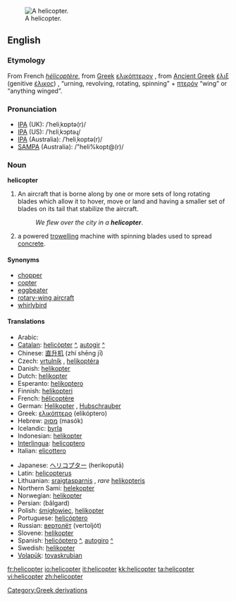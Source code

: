 [[Image:Bell 206L3 (D-HASA).jpg|thumb|right|A helicopter.]]
==English==

===Etymology===
From French ''[[hélicoptère]]'', from [[Greek]] [[ελικόπτερον]] {{italbrac|helikopteron}}, from [[Ancient Greek]] [[έλιξ]] (genitive [[έλικος]]) {{italbrac|helix}}, {{italbrac|helikos}} “urning, revolving, rotating, spinning” + [[πτερόν]] {{italbrac|pteron}} “wing” or “anything winged”.

===Pronunciation===
*[[w:IPA|IPA]] (UK): /ˈheliˌkɒptə(r)/
*[[w:IPA|IPA]] (US): /ˈhɛliˌkɔptəɻ/
*[[w:IPA|IPA]] (Australia): /ˈheliˌkoptə(r)/
*[[w:SAMPA|SAMPA]] (Australia): /"heli%kopt@(r)/

===Noun===
'''helicopter'''

# An aircraft that is borne along by one or more sets of long rotating blades which allow it to hover, move or land and having a smaller set of blades on its tail that stabilize the aircraft.
#:''We flew over the city in a '''helicopter'''''.
# a powered [[trowel]]ling machine with spinning blades used to spread [[concrete]].

====Synonyms====
*[[chopper]] {{italbrac|informal}}
*[[copter]] {{italbrac|informal}}
*[[eggbeater]] {{italbrac|slang}}
*[[rotary-wing aircraft]] {{italbrac|technical}}
*[[whirlybird]] {{italbrac|slang}}

====Translations====
{{top}}
*Arabic: {{ARchar|[[طائرة عامودية]]}} {{Unicode|(ʈá’ira ʕamudíyya)}} {{f}}
*[[Catalan]]: [[helicòpter]] {{m}} [[:ca:helicòpter|^]], [[autogir]] {{m}} [[:ca:autogir|^]]
*Chinese: [[直升机]] (zhí shēng jī)
*Czech: [[vrtulník]] {{m}}, [[helikoptéra]] {{f}}
*Danish: [[helikopter]]
*Dutch: [[helikopter]] {{m}}
*Esperanto: [[helikoptero]]
*Finnish: [[helikopteri]]
*French: [[hélicoptère]] {{m}}
*German: [[Helikopter]] {{m}}, [[Hubschrauber]] {{m}}
*Greek: [[ελικόπτερο]] (elikóptero) {{n}}
*Hebrew: [[מסוק]] (masók) {{m}}
*Icelandic: [[þyrla]]
*Indonesian: [[helikopter]]
*[[Interlingua]]: [[helicoptero]]
*Italian: [[elicottero]] {{m}}
{{mid}}
*Japanese: [[ヘリコプター]] (herikoputā)
*Latin: [[helicopterus]] {{m}}
*Lithuanian: [[sraigtasparnis]] {{m}}, ''rare'' [[helikopteris]] {{m}}
*Northern Sami: [[helekopter]]
*Norwegian: [[helikopter]] {{n}}
*Persian: {{FAchar|[[بالگرد]]}} (bâlgard)
*Polish: [[śmigłowiec]], [[helikopter]] {{m}}
*Portuguese: [[helicóptero]] {{m}}
*Russian: [[вертолёт]] (vertoljót) {{m}}
*Slovene: [[helikopter]] {{m}}
*Spanish: [[helicóptero]] {{m}} [[:es:helicóptero|^]], [[autogiro]] {{m}} [[:es:autogiro|^]]
*Swedish: [[helikopter]]
*[[Volapük]]: [[tovaskrubian]]
{{bottom}}

[[Category:Greek derivations]]

[[fr:helicopter]]
[[io:helicopter]]
[[it:helicopter]]
[[kk:helicopter]]
[[ta:helicopter]]
[[vi:helicopter]]
[[zh:helicopter]]